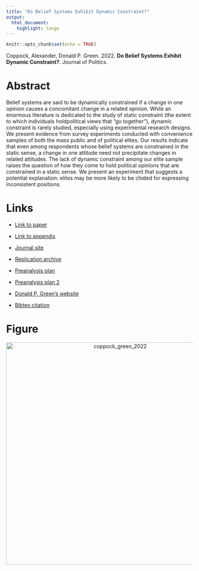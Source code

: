 ```yaml
---
title: "Do Belief Systems Exhibit Dynamic Constraint?"
output:
  html_document:
    highlight: tango
---
```


```r
knitr::opts_chunk$set(echo = TRUE)
```

Coppock, Alexander, Donald P. Green. 2022. <b>Do Belief Systems Exhibit Dynamic Constraint?</b>. Journal of Politics.

# Abstract
Belief systems are said to be dynamically constrained if a change in one opinion causes a concomitant change in a related opinion. While an enormous literature is dedicated to the study of static constraint (the extent to which individuals holdpolitical views that "go together"), dynamic constraint is rarely studied, especially using experimental research designs. We present evidence from survey experiments conducted with convenience samples of both the mass public and of political elites. Our results indicate that even among respondents whose belief systems are constrained in the static sense, a change in one attitude need not precipitate changes in related attitudes. The lack of dynamic constraint among our elite sample raises the question of how they come to hold political opinions that are constrained in a static sense. We present an experiment that suggests a potential explanation: elites may be more likely to be chided for expressing inconsistent positions.

# Links
 - <a href='coppock_green_2022.pdf' target='_blank'>Link to paper</a>
 - <a href='coppock_green_2022_appendix.pdf'target='_blank'>Link to appendix</a>
 - <a href='https://doi.org/10.1086/716294'target='_blank'>Journal site</a>
 - <a href='https://doi.org/10.7910/DVN/NBMH7M'target='_blank'>Replication archive</a>
 - <a href='https://osf.io/vdcyq'target='_blank'>Preanalysis plan</a>
 - <a href='https://osf.io/ch4ms'target='_blank'>Preanalysis plan 2</a>

 - <a href= 'http://www.donaldgreen.com/' target='_blank'>Donald P. Green's website</a>
 - <a href='coppock_green_2022.txt'target='_blank'>Bibtex citation</a>

# Figure
<center><img src="display_figures/coppock_green_2022_display.png" alt="coppock_green_2022" width="600"></center>